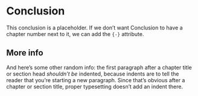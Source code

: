 # Conclusion {-}

This conclusion is a placeholder. If we don't want Conclusion to have a chapter number next to it, we can add the `{-}` attribute.

## More info

And here's some other random info: the first paragraph after a chapter title or section head _shouldn't be_ indented, because indents are to tell the reader that you're starting a new paragraph. Since that's obvious after a chapter or section title, proper typesetting doesn't add an indent there.
